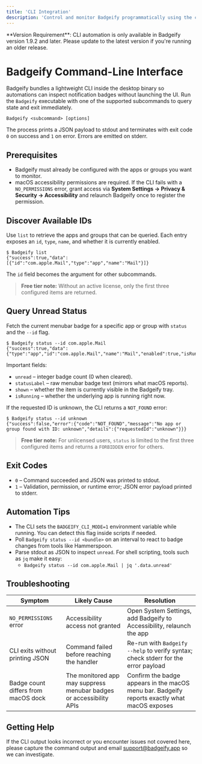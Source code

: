```yaml
---
title: 'CLI Integration'
description: 'Control and monitor Badgeify programmatically using the command-line interface'
---
```


<Warning>
  **Version Requirement**: CLI automation is only available in Badgeify version 1.9.2 and later.
  Please update to the latest version if you're running an older release.
</Warning>

# Badgeify Command-Line Interface

Badgeify bundles a lightweight CLI inside the desktop binary so automations can inspect notification badges without launching the UI. Run the `Badgeify` executable with one of the supported subcommands to query state and exit immediately.

```
Badgeify <subcommand> [options]
```

The process prints a JSON payload to stdout and terminates with exit code `0` on success and `1` on error. Errors are emitted on stderr.

## Prerequisites

- Badgeify must already be configured with the apps or groups you want to monitor.
- macOS accessibility permissions are required. If the CLI fails with a `NO_PERMISSIONS` error, grant access via **System Settings → Privacy & Security → Accessibility** and relaunch Badgeify once to register the permission.

## Discover Available IDs

Use `list` to retrieve the apps and groups that can be queried. Each entry exposes an `id`, `type`, `name`, and whether it is currently enabled.

```
$ Badgeify list
{"success":true,"data":[{"id":"com.apple.Mail","type":"app","name":"Mail"}]}
```

The `id` field becomes the argument for other subcommands.

> **Free tier note:** Without an active license, only the first three configured items are returned.

## Query Unread Status

Fetch the current menubar badge for a specific app or group with `status` and the `--id` flag.

```
$ Badgeify status --id com.apple.Mail
{"success":true,"data":{"type":"app","id":"com.apple.Mail","name":"Mail","enabled":true,"isRunning":true,"shown":true,"unread":5,"statusLabel":"5"}}
```

Important fields:

- `unread` – integer badge count (0 when cleared).
- `statusLabel` – raw menubar badge text (mirrors what macOS reports).
- `shown` – whether the item is currently visible in the Badgeify tray.
- `isRunning` – whether the underlying app is running right now.

If the requested ID is unknown, the CLI returns a `NOT_FOUND` error:

```
$ Badgeify status --id unknown
{"success":false,"error":{"code":"NOT_FOUND","message":"No app or group found with ID: unknown","details":{"requestedId":"unknown"}}}
```

> **Free tier note:** For unlicensed users, `status` is limited to the first three configured items and returns a `FORBIDDEN` error for others.

## Exit Codes

- `0` – Command succeeded and JSON was printed to stdout.
- `1` – Validation, permission, or runtime error; JSON error payload printed to stderr.

## Automation Tips

- The CLI sets the `BADGEIFY_CLI_MODE=1` environment variable while running. You can detect this flag inside scripts if needed.
- Poll `Badgeify status --id <bundle>` on an interval to react to badge changes from tools like Hammerspoon.
- Parse stdout as JSON to inspect `unread`. For shell scripting, tools such as `jq` make it easy:
  - `Badgeify status --id com.apple.Mail | jq '.data.unread'`

## Troubleshooting

| Symptom                             | Likely Cause                                                        | Resolution                                                                                   |
| ----------------------------------- | ------------------------------------------------------------------- | -------------------------------------------------------------------------------------------- |
| `NO_PERMISSIONS` error              | Accessibility access not granted                                    | Open System Settings, add Badgeify to Accessibility, relaunch the app                        |
| CLI exits without printing JSON     | Command failed before reaching the handler                          | Re-run with `Badgeify --help` to verify syntax; check stderr for the error payload           |
| Badge count differs from macOS dock | The monitored app may suppress menubar badges or accessibility APIs | Confirm the badge appears in the macOS menu bar. Badgeify reports exactly what macOS exposes |

## Getting Help

If the CLI output looks incorrect or you encounter issues not covered here, please capture the command output and email support@badgeify.app so we can investigate.

